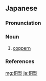 ==Japanese==
{{ja-kanjitab|どう|せい|yomi=o}}

===Pronunciation===
{{ja-pron|yomi=o|どうせい|acc=0|acc_ref=DJR,NHK}}

===Noun===
{{ja-noun|どうせい}}

# [[coppern]]

===References===
<references/>

[[mg:銅製]]
[[ja:銅製]]
